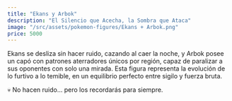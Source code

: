 ```yaml
---
title: "Ekans y Arbok"
description: "El Silencio que Acecha, la Sombra que Ataca"
image: "/src/assets/pokemon-figures/Ekans + Arbok.png"
price: 5000
---
```


Ekans se desliza sin hacer ruido, cazando al caer la noche, y Arbok posee un capó con patrones aterradores únicos por región, capaz de paralizar a sus oponentes con solo una mirada. Esta figura representa la evolución de lo furtivo a lo temible, en un equilibrio perfecto entre sigilo y fuerza bruta.

💀 No hacen ruido… pero los recordarás para siempre.